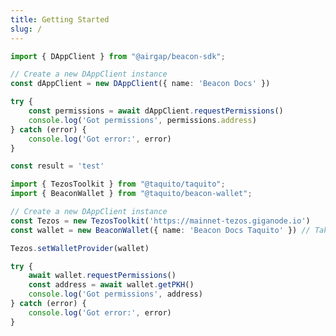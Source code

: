 ```yaml
---
title: Getting Started
slug: /
---
```



<RunnableCode>

<!-- embedme ../../build-examples/request-permissions-beacon.ts -->

```ts
import { DAppClient } from "@airgap/beacon-sdk";

// Create a new DAppClient instance
const dAppClient = new DAppClient({ name: 'Beacon Docs' })

try {
    const permissions = await dAppClient.requestPermissions()
    console.log('Got permissions', permissions.address)
} catch (error) {
    console.log('Got error:', error)
}

const result = 'test'
```

<!-- embedme ../../build-examples/request-permissions-taquito.ts -->

```ts
import { TezosToolkit } from "@taquito/taquito";
import { BeaconWallet } from "@taquito/beacon-wallet";

// Create a new DAppClient instance
const Tezos = new TezosToolkit('https://mainnet-tezos.giganode.io')
const wallet = new BeaconWallet({ name: 'Beacon Docs Taquito' }) // Takes the same arguments as the DAppClient constructor

Tezos.setWalletProvider(wallet)

try {
    await wallet.requestPermissions()
    const address = await wallet.getPKH()
    console.log('Got permissions', address)
} catch (error) {
    console.log('Got error:', error)
}
```

</RunnableCode>
